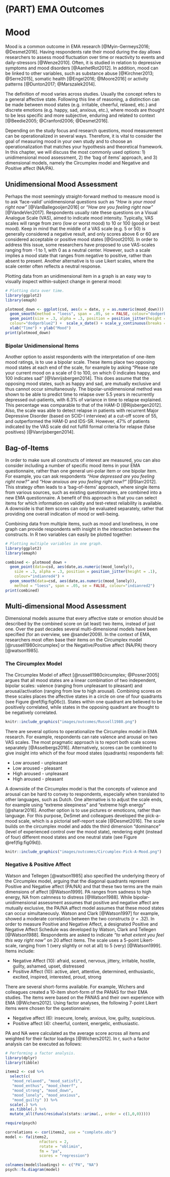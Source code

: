 
# (PART) EMA Outcomes {-}

# Mood {#mood}
\index{Mood}
\index{Mood assessment}

\index{EMA research!Mood disorders}
\index{EMA research!Substance-related disorders}
\index{EMA research!Somatic health}
\index{EMA research!Activity patterns}

Mood is a common outcome in EMA research [@Myin-Germeys2016; @Desmet2016].
Having respondents rate their mood during the day allows researchers to assess
mood fluctuation over time or reactivity to events and daily-stressors
[@Wenze2010]. Often, it is studied in relation to depressive symptoms and mood
disorders [@AanhetRot2012]. In addition, mood can be linked to other
variables, such as substance abuse [@Kirchner2013; @Serre2015], somatic health
[@Engel2016; @Moore2016] or activity patterns [@Dunton2017; @Marszalek2014].

\index{Mood definitions}
\index{Mood definitions!Mood states}
\index{Mood definitions!Emotions}
The definition of mood varies across studies. Usually the concept refers to a
general affective state. Following this line of reasoning, a distinction can be
made between mood states (e.g. irritable, cheerful, relaxed, etc.) and discrete
emotions (e.g. happy, sad, anxious, etc.), where moods are thought to be less
specific and more subjective, enduring and related to context [@Beedie2005;
@Cranford2006; @Desmet2016].

Depending on the study focus and research questions, mood measurement can be
operationalized in several ways. Therefore, it is vital to consider the goal of
measuring mood in your own study and to choose an operationalization that
matches your hypothesis and theoretical framework. In this chapter, we will
discuss the most commonly used options: 1) unidimensional mood assessment, 2)
the 'bag of items' approach, and 3) dimensional models, namely the Circumplex
model and Negative and Positive affect (NA/PA).

## Unidimensional Mood Assessment
\index{Mood assessment!Unidimensional}
Perhaps the most seemingly straight-forward method to measure mood is to ask
'face-valid' unidimensional questions such as *"How is your mood right now"*
[@VanBallegooijen2016] or *"How are you feeling right now"* [@VandeVen2017].
Respondents usually rate these questions on a Visual Analogue Scale (VAS), aimed
to indicate mood intensity. Typically, VAS scales will range from zero (low or
worst mood) to 10 or 100 (good or best mood). Keep in mind that the middle of a
VAS scale (e.g. 5 or 50) is generally considered a negative result, and only
scores above 6 or 60 are considered acceptable or positive mood states
[@Groot2010]. In order to address this issue, some researchers have proposed
to use VAS-scales ranging from -1 to 1, with 0 as a neutral center. However,
such a scale implies a mood state that ranges from negative to positive, rather
than absent to present. Another alternative is to use Likert scales, where the
scale center often reflects a neutral response.

Plotting data from an unidimensional item in a graph is an easy way to visually
inspect within-subject change in general mood:

```r
# Plotting data over time.
library(ggplot2) 
library(emaph)

plotmood_down <- ggplot(csd, aes(x = date, y = as.numeric(mood_down))) +
  geom_smooth(method = "loess", span = .05, se = FALSE, colour="dodgerblue4") + 
  geom_point(size = .3, alpha = .3, position = position_jitter(height = .1),
  colour="dodgerblue2") +  scale_x_date() + scale_y_continuous(breaks = 1:7) +
  xlab("Time") + ylab("Mood") 
print(plotmood_down)
```  

### Bipolar Unidimensional Items
\index{Mood assessment!Bipolar unidimensional}

Another option to assist respondents with the interpretation of one-item mood
ratings, is to use a bipolar scale. These items place two opposing mood states
at each end of the scale, for example by asking "Please rate your current mood
on a scale of 0 to 100, on which 0 indicates happy, and 100 indicates sad"
[@Vanrijsbergen2014]. This does assume that the opposing mood states, such as
happy and sad, are mutually exclusive and thus cannot occur simultaneously. The
bipolar-unidimensional method was shown to be able to predict time to relapse
over 5.5 years in recurrently depressed out-patients, with 6.3% of variance in
time to relapse explained. This percentage was comparable to that of the HAM-D
[@Rijsbergen2012]. Also, the scale was able to detect relapse in patients with
recurrent Major Depressive Disorder (based on SCID-I interview) at a cut-off
score of 55, and outperformed the HAM-D and IDS-SR. However, 47% of patients
indicated by the VAS scale did not fulfill formal criteria for relapse (false
positives) [@Vanrijsbergen2014].

## Bag-of-Items
\index{Mood assessment!Bag-of-Items}

In order to make sure all constructs of interest are measured, you can also
consider including a number of specific mood items in your EMA questionnaire,
rather than one general uni-polar item or one bipolar item. For example, you can
ask respondents *"How depressed are you feeling right now?"* and *"How anxious are
you feeling right now?"* [@Starr2012]. This strategy often leads to a
'bag-of-items' approach, where single items from various sources, such as
existing questionnaires, are combined into a new EMA questionnaire. A benefit of
this approach is that you can select items for which information on validity and
test-retest reliability is available. A downside is that item scores can only be
evaluated separately, rather that providing one overall indication of mood or
well-being.

Combining data from multiple items, such as mood and loneliness, in one graph
can provide respondents with insight in the interaction between the constructs.
In R two variables can easily be plotted together:

```r
# Plotting multiple variables in one graph.
library(ggplot2) 
library(emaph)

combined <- plotmood_down + 
  geom_point(data=csd, aes(date,as.numeric(mood_lonely)), 
    size = .3, alpha = .3, position = position_jitter(height = .1),
    colour="indianred4") + 
  geom_smooth(data=csd, aes(date,as.numeric(mood_lonely)), 
    method = "loess", span = .05, se = FALSE, colour="indianred2")
print(combined)
```  

## Multi-dimensional Mood Assessment
\index{Mood assessment!Multi-dimensional}

Dimensional models assume that every affective state or emotion should be
described by the combined score on (at least) two items, instead of just one.
Over the past decades several multi-dimensional models have been specified (for
an overview, see @sander2009). In the context of EMA, researchers most often
base their items on the Circumplex model [@russell1980circumplex] or the
Negative/Positive affect (NA/PA) theory [@watson1985].

### The Circumplex Model
\index{Mood assessment!Circumplex model}
\index{Circumplex model}
\index{Mood assessment!Pick-a-mood scale}

The Circumplex Model of affect [@russell1980circumplex; @Posner2005] argues
that all mood states are a linear combination of two independent, bipolar
scales: valence (ranging from unpleasant to pleasant) and arousal/activation
(ranging from low to high arousal). Combining scores on these scales places the
affective states in a circle on one of four quadrants (see Figure
\@ref(fig:fig06c)). States within one quadrant are believed to be positively
correlated, while states in the opposing quadrant are thought to be negatively
correlated.

```r
knitr::include_graphics("images/outcomes/Russell1980.png")
```

There are several options to operationalize the Circumplex model in EMA
research. For example, respondents can rate valence and arousal on two VAS
scales. The most pragmatic approach is to report both scale scores separately
[@Asselbergs2016]. Alternatively, scores can be combined to give insight into
which of the four mood states (quadrants) respondents fall:

  - Low aroused - unpleasant
  - Low aroused - pleasant
  - High aroused - unpleasant
  - High aroused - pleasant

A downside of the Circumplex model is that the concepts of valence and arousal
can be hard to convey to respondents, especially when translated to other
languages, such as Dutch. One alternative is to adjust the scale ends, for
example using “extreme sleepiness” and “extreme high energy” [@sharar2016].
Another option is to use pictures or emoticons, rather than language. For this
purpose, DeSmet and colleagues developed the pick-a-mood scale, which is a
pictorial self-report scale [@Desmet2016]. The scale builds on the circumplex
model and adds the third dimension "dominance" (level of experienced control
over the mood state), rendering eight (instead of four) different mood states
and one neutral state (see Figure \@ref(fig:fig09d)).

```r
knitr::include_graphics("images/outcomes/Circumplex-Pick-A-Mood.png")
```

### Negative & Positive Affect
\index{Positive and Negative Affect}
\index{Mood assessment!PA/NA} 
\index{Positive Affect|see{Mood assessment!PA/NA}} 
\index{Positive and Negative Affect!PANAS|see{Mood assessment}}

Watson and Tellegen [@watson1985] also specified the underlying theory of the
Circumplex model, arguing that the diagonal quadrants represent Positive and
Negative affect (PA/NA) and that these two terms are the main dimensions of
affect [@Watson1999]. PA ranges from sadness to high energy, NA from calmness
to distress [@Watson1988]. While bipolar-unidimensional assessment assumes
that positive and negative affect are mutually exclusive, the PA/NA affect model
assumes that these mood states can occur simultaneously. Watson and Clark
[@Watson1997] for example, showed a moderate correlation between the two
constructs (r = .32). In order to measure Positive and Negative Affect, a designated
Positive and Negative Affect Schedule was developed by Watson, Clark and
Tellegen [@Watson1988]. Respondents are asked to indicate *"to what extent you
feel this way right now"* on 20 affect items. The scale uses a 5-point
Likert-scale, ranging from 1 (very slightly or not at all) to 5 (very)
[@Watson1999]. Items include:

  - Negative Affect (10): afraid, scared, nervous, jittery, irritable, hostile,
    guilty, ashamed, upset, distressed
  - Positive Affect (10): active, alert, attentive, determined, enthusiastic,
    excited, inspired, interested, proud, strong

There are several short-forms available. For example, Wichers and colleagues
created a 10-item short-form of the PANAS for their EMA studies. The items were
based on the PANAS and their own experience with EMA [@Wichers2012]. Using
factor analyses, the following 7-point Likert items were chosen for the
questionnaire:

  - Negative affect (6): insecure, lonely, anxious, low, guilty, suspicious.
  - Positive affect (4): cheerful, content, energetic, enthusiastic.

PA and NA were calculated as the average score across all items and weighted for
their factor loadings [@Wichers2012]. In r, such a factor analysis can be
executed as follows:

```r
# Performing a factor analysis.
library(dplyr)
library(tibble)

items2 <- csd %>%
  select(c(
   "mood_relaxed", "mood_satisfi",
   "mood_enthus", "mood_cheerf",
   "mood_strong", "mood_down",
   "mood_lonely", "mood_anxious", 
   "mood_guilty" )) %>%
  scale(.) %>%
  as.tibble(.) %>%
  mutate_all(funs(residuals(stats::arima(., order = c(1,0,0)))))

require(psych)

correlations <- cor(items2, use = "complete.obs")
model <- fa(items2,
               nfactors = 2,
               rotate = "oblimin",
               fm = "pa",
               scores = "regression")

colnames(model$loadings) <- c("PA", "NA")
psych::fa.diagram(model)

```
